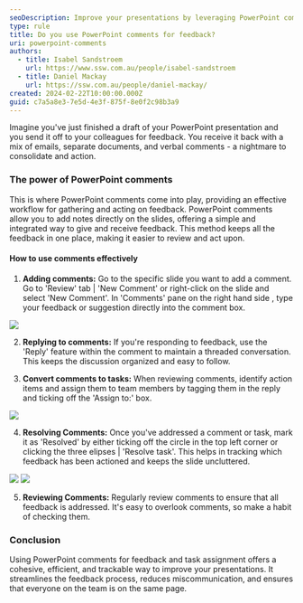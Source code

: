 ```yaml
---
seoDescription: Improve your presentations by leveraging PowerPoint comments for seamless feedback and task assignment, streamlining communication and ensuring everyone's on the same page.
type: rule
title: Do you use PowerPoint comments for feedback?
uri: powerpoint-comments
authors:
  - title: Isabel Sandstroem
    url: https://www.ssw.com.au/people/isabel-sandstroem
  - title: Daniel Mackay
    url: https://ssw.com.au/people/daniel-mackay/
created: 2024-02-22T10:00:00.000Z
guid: c7a5a8e3-7e5d-4e3f-875f-8e0f2c98b3a9
---
```


Imagine you've just finished a draft of your PowerPoint presentation and you send it off to your colleagues for feedback. You receive it back with a mix of emails, separate documents, and verbal comments - a nightmare to consolidate and action.
### The power of PowerPoint comments

This is where PowerPoint comments come into play, providing an effective workflow for gathering and acting on feedback.
PowerPoint comments allow you to add notes directly on the slides, offering a simple and integrated way to give and receive feedback. This method keeps all the feedback in one place, making it easier to review and act upon.

#### How to use comments effectively

1. **Adding comments:** Go to the specific slide you want to add a comment. Go to 'Review' tab | 'New Comment' or right-click on the slide and select 'New Comment'. In 'Comments' pane on the right hand side , type your feedback or suggestion directly into the comment box.

![](create-new-comment.png)

2. **Replying to comments:** If you're responding to feedback, use the 'Reply' feature within the comment to maintain a threaded conversation. This keeps the discussion organized and easy to follow.

3. **Convert comments to tasks:** When reviewing comments, identify action items and assign them to team members by tagging them in the reply and ticking off the 'Assign to:' box.

![](assign-task.png)

4. **Resolving Comments:** Once you've addressed a comment or task, mark it as 'Resolved' by either ticking off the circle in the top left corner or clicking the three elipses | 'Resolve task'. This helps in tracking which feedback has been actioned and keeps the slide uncluttered.

![](resolve-task.png)
![](task-completed.png)

5. **Reviewing Comments:** Regularly review comments to ensure that all feedback is addressed. It's easy to overlook comments, so make a habit of checking them.

### Conclusion

Using PowerPoint comments for feedback and task assignment offers a cohesive, efficient, and trackable way to improve your presentations. It streamlines the feedback process, reduces miscommunication, and ensures that everyone on the team is on the same page.
